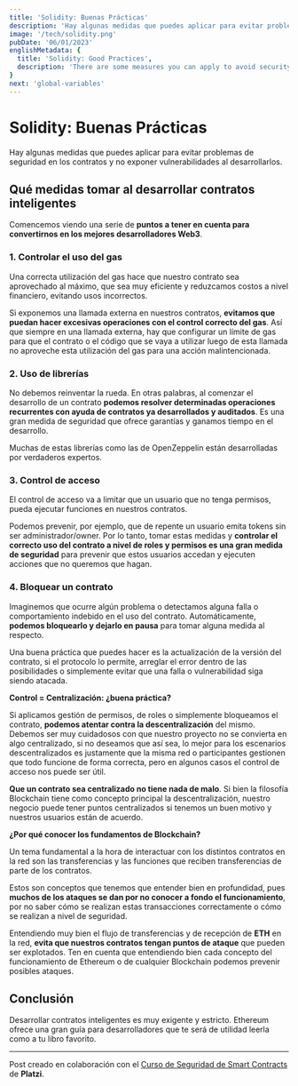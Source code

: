 ```yaml
---
title: 'Solidity: Buenas Prácticas'
description: 'Hay algunas medidas que puedes aplicar para evitar problemas de seguridad en los contratos y no exponer vulnerabilidades al desarrollarlos.'
image: '/tech/solidity.png'
pubDate: '06/01/2023'
englishMetadata: {
  title: 'Solidity: Good Practices',
  description: 'There are some measures you can apply to avoid security problems in contracts and not expose vulnerabilities when developing them.'
}
next: 'global-variables'
---
```


# Solidity: Buenas Prácticas

Hay algunas medidas que puedes aplicar para evitar problemas de seguridad en los contratos y no exponer vulnerabilidades al desarrollarlos.

## Qué medidas tomar al desarrollar contratos inteligentes
Comencemos viendo una serie de **puntos a tener en cuenta para convertirnos en los mejores desarrolladores Web3**.

### 1. Controlar el uso del gas

Una correcta utilización del gas hace que nuestro contrato sea aprovechado al máximo, que sea muy eficiente y reduzcamos costos a nivel financiero, evitando usos incorrectos.

Si exponemos una llamada externa en nuestros contratos, **evitamos que puedan hacer excesivas operaciones con el control correcto del gas**. Así que siempre en una llamada externa, hay que configurar un límite de gas para que el contrato o el código que se vaya a utilizar luego de esta llamada no aproveche esta utilización del gas para una acción malintencionada.

### 2. Uso de librerías

No debemos reinventar la rueda. En otras palabras, al comenzar el desarrollo de un contrato **podemos resolver determinadas operaciones recurrentes con ayuda de contratos ya desarrollados y auditados**. Es una gran medida de seguridad que ofrece garantías y ganamos tiempo en el desarrollo.

Muchas de estas librerías como las de OpenZeppelin están desarrolladas por verdaderos expertos.

### 3. Control de acceso

El control de acceso va a limitar que un usuario que no tenga permisos, pueda ejecutar funciones en nuestros contratos.

Podemos prevenir, por ejemplo, que de repente un usuario emita tokens sin ser administrador/owner. Por lo tanto, tomar estas medidas y **controlar el correcto uso del contrato a nivel de roles y permisos es una gran medida de seguridad** para prevenir que estos usuarios accedan y ejecuten acciones que no queremos que hagan.

### 4. Bloquear un contrato

Imaginemos que ocurre algún problema o detectamos alguna falla o comportamiento indebido en el uso del contrato. Automáticamente, **podemos bloquearlo y dejarlo en pausa** para tomar alguna medida al respecto.

Una buena práctica que puedes hacer es la actualización de la versión del contrato, si el protocolo lo permite, arreglar el error dentro de las posibilidades o simplemente evitar que una falla o vulnerabilidad siga siendo atacada.

**Control = Centralización: ¿buena práctica?**

Si aplicamos gestión de permisos, de roles o simplemente bloqueamos el contrato, **podemos atentar contra la descentralización** del mismo. Debemos ser muy cuidadosos con que nuestro proyecto no se convierta en algo centralizado, si no deseamos que así sea, lo mejor para los escenarios descentralizados es justamente que la misma red o participantes gestionen que todo funcione de forma correcta, pero en algunos casos el control de acceso nos puede ser útil.

**Que un contrato sea centralizado no tiene nada de malo**. Si bien la filosofía Blockchain tiene como concepto principal la descentralización, nuestro negocio puede tener puntos centralizados si tenemos un buen motivo y nuestros usuarios están de acuerdo.

**¿Por qué conocer los fundamentos de Blockchain?**

Un tema fundamental a la hora de interactuar con los distintos contratos en la red son las transferencias y las funciones que reciben transferencias de parte de los contratos.

Estos son conceptos que tenemos que entender bien en profundidad, pues **muchos de los ataques se dan por no conocer a fondo el funcionamiento**, por no saber cómo se realizan estas transacciones correctamente o cómo se realizan a nivel de seguridad.

Entendiendo muy bien el flujo de transferencias y de recepción de **ETH** en la red, **evita que nuestros contratos tengan puntos de ataque** que pueden ser explotados. Ten en cuenta que entendiendo bien cada concepto del funcionamiento de Ethereum o de cualquier Blockchain podemos prevenir posibles ataques.

## Conclusión

Desarrollar contratos inteligentes es muy exigente y estricto. Ethereum ofrece una gran guía para desarrolladores que te será de utilidad leerla como a tu libro favorito.

---
Post creado en colaboración con el [Curso de Seguridad de Smart Contracts](https://platzi.com/cursos/seguridad-smart-contracts/ "Curso de Seguridad de Smart Contracts") de **Platzi**.
